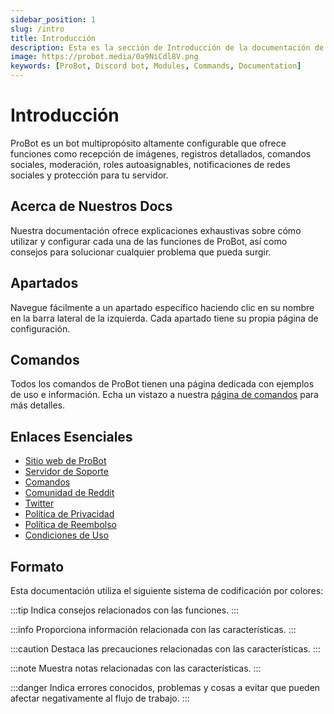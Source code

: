 ```yaml
---
sidebar_position: 1
slug: /intro
title: Introducción
description: Esta es la sección de Introducción de la documentación de ProBot. Proporciona una visión general de las características del bot, apartados, comandos y recursos esenciales, junto con un sistema de codificación por colores para formatear la información.
image: https://probot.media/0a9NiCdl8V.png
keywords: [ProBot, Discord bot, Modules, Commands, Documentation]
---
```


# Introducción

ProBot es un bot multipropósito altamente configurable que ofrece funciones como recepción de imágenes, registros detallados, comandos sociales, moderación, roles autoasignables, notificaciones de redes sociales y protección para tu servidor.

## Acerca de Nuestros Docs

Nuestra documentación ofrece explicaciones exhaustivas sobre cómo utilizar y configurar cada una de las funciones de ProBot, así como consejos para solucionar cualquier problema que pueda surgir.

## Apartados

Navegue fácilmente a un apartado específico haciendo clic en su nombre en la barra lateral de la izquierda. Cada apartado tiene su propia página de configuración.

## Comandos

Todos los comandos de ProBot tienen una página dedicada con ejemplos de uso e información. Echa un vistazo a nuestra [página de comandos](https://probot.io/commands) para más detalles.

## Enlaces Esenciales

- [Sitio web de ProBot](https://probot.io/)
- [Servidor de Soporte](https://discord.gg/probot)
- [Comandos](https://probot.io/commands)
- [Comunidad de Reddit](https://www.reddit.com/r/probot)
- [Twitter](https://twitter.com/tryProBot)
- [Política de Privacidad](https://probot.io/privacy-policy)
- [Política de Reembolso](https://probot.io/refund-policy)
- [Condiciones de Uso](https://probot.io/terms-of-use)

## Formato

Esta documentación utiliza el siguiente sistema de codificación por colores:

:::tip
Indica consejos relacionados con las funciones.
:::

:::info
Proporciona información relacionada con las características.
:::

:::caution
Destaca las precauciones relacionadas con las características.
:::

:::note
Muestra notas relacionadas con las características.
:::

:::danger
Indica errores conocidos, problemas y cosas a evitar que pueden afectar negativamente al flujo de trabajo.
:::
